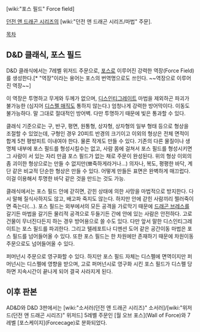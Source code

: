 [wiki:"포스 필드" Force field]

[[던전 앤 드래곤 시리즈]]의 [wiki:"던전 앤 드래곤 시리즈/마법" 주문].

[[목차]]
== D&D 클래식, 포스 필드 ==
D&D 클래식에서는 7레벨 위저드 주문으로, [[포스]]로 이루어진 강력한 역장(Force Field)를 생성한다.[* "역장"이라는 용어는 포스의 번역명으로도 쓰인다. ~~역장으로 이루어진 역장~~]

이 역장은 투명하고 무게와 두께가 없으며, [[디스인티그레이트]] 마법을 제외하곤 파괴가 불가능한 (심지어 [[디스펠 매직]]도 통하지 않는다.) 엄청나게 강력한 방어막이다. 이동도 불가능하다. 말 그대로 절대적인 방어벽. 다만 투명하기 때문에 빛은 통과할 수 있다.

클래식 기준으로는 구, 반구, 평면, 원통형, 상자형, 상자형의 일부 형태 등으로 형상을 조절할 수 있었는데, 구형인 경우 20피트 반경의 크기이고 이외의 형상은 전체 면적이 합계 5천 평방피트 이내여야 한다. 물론 작게도 만들 수 있다. 기존의 다른 물질이나 생명체 내부에 포스 필드를 형성시킬수는 없고, 사람 몸에 걸쳐서 포스 필드를 형성시키면 그 사람이 서 있는 자리 만큼 포스 필드가 없는 채로 주문이 완성된다.
위의 형상 이외의 좀 괴이한 형상으로는 만들 수 없지만(뾰죽하게라거나...) 의자나, 복도, 평평한 바닥, 계단 같은 비교적 단순한 형상은 만들 수 있다. 어떻게 만들든 표면은 완벽하게 매끄럽다. 이걸 이용해서 투명한 바닥 같은 것을 만드는 것도 가능.

클래식에서는 포스 필드 안에 갇히면, 갇힌 상태에 의한 사망을 마법적으로 방지한다. 다시 말해 질식사하지도 않고, 배고파 죽지도 않는다. 하지만 안에 갇힌 사람끼리 찔러죽이면 죽는다(...). 포스 필드는 외부에서의 모든 공격을 가로막기 때문에 [[드래곤 브레스]]를 갈기든 마법을 갈기든 물리적 공격으로 두들기든 간에 안에 있는 사람은 안전하다. 고로 건물이 무너진다든지 하는 경우 방어용으로 쓸 수도 있다.
다만 앞서 말한 디스인티그레이트는 포스 필드를 파괴한다. 그리고 텔레포트나 디멘션 도어 같은 공간이동 마법은 포스 필드를 넘어들어올 수 있다. 또한 포스 필드는 한 차원에만 존재하기 때문에 차원이동 주문으로도 넘어들어올 수 있다.

퍼머넌시 주문으로 영구화할 수 있다. 하지만 포스 필드 자체는 디스펠에 면역이지만 퍼머넌시는 디스펠에 영향을 받으며, 고로 퍼머넌시로 영구화 시킨 포스 필드가 디스펠 당하면 지속시간이 끝나게 되어 결국 사라지게 된다.

== 이후 판본 ==
AD&D와 D&D 3판에서는 [wiki:"소서러(던전 앤 드래곤 시리즈)" 소서러]/[wiki:"위저드(던전 앤 드래곤 시리즈)" 위저드] 5레벨 주문인 [월 오브 포스](Wall of Force)와 7레벨 [포스케이지](Forcecage)로 분화되었다.
